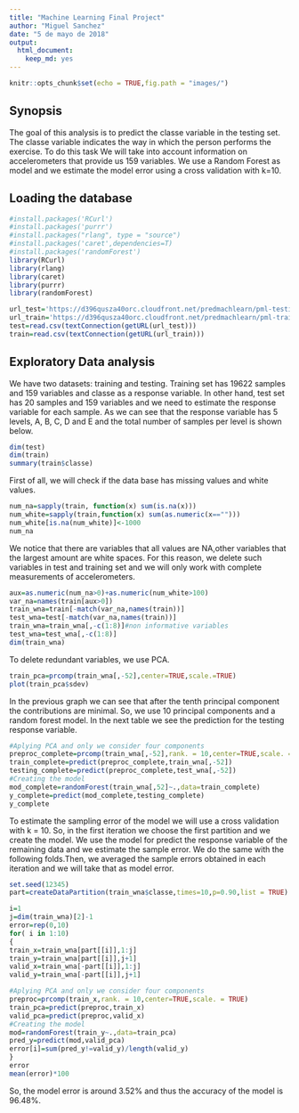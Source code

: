 ---
title: "Machine Learning Final Project"
author: "Miguel Sanchez"
date: "5 de mayo de 2018"
output:
  html_document: 
    keep_md: yes
---

```{r setup, include=FALSE}
knitr::opts_chunk$set(echo = TRUE,fig.path = "images/")
```
## Synopsis
The goal of this analysis is to predict the classe variable in the testing set. The classe variable  indicates the way in which the person performs the exercise. To do this task We will take into account information on accelerometers that provide us 159 variables. We use a Random Forest as model and we estimate the model error using  a cross validation with k=10.

## Loading the database 
```{r libraries}
#install.packages('RCurl')
#install.packages('purrr')
#install.packages("rlang", type = "source")
#install.packages('caret',dependencies=T)
#install.packages('randomForest')
library(RCurl)
library(rlang)
library(caret)
library(purrr)
library(randomForest)
```
```{r data_tr}
url_test='https://d396qusza40orc.cloudfront.net/predmachlearn/pml-testing.csv'
url_train='https://d396qusza40orc.cloudfront.net/predmachlearn/pml-training.csv'
test=read.csv(textConnection(getURL(url_test)))
train=read.csv(textConnection(getURL(url_train)))
```

## Exploratory Data analysis
We have two datasets: training and testing. Training set has 19622 samples and 159 variables and classe as a response variable. In other hand, test set has 20 samples and 159 variables and we need to estimate the response variable for each sample. As we can see that the response variable has 5 levels, A, B, C, D and E and the total number of samples per level is shown below.
```{r eda}
dim(test)
dim(train)
summary(train$classe)
```
First of all, we will check if the data base has missing values and white values.

```{r ifnavalues}
num_na=sapply(train, function(x) sum(is.na(x)))
num_white=sapply(train,function(x) sum(as.numeric(x=="")))
num_white[is.na(num_white)]<-1000
num_na
```
We notice that there are variables that all values are NA,other variables that the largest amount are white spaces. For this reason, we delete such variables in test and training set and we will only work with complete measurements of accelerometers.
```{r delete_na}
aux=as.numeric(num_na>0)+as.numeric(num_white>100)
var_na=names(train[aux>0])
train_wna=train[-match(var_na,names(train))]
test_wna=test[-match(var_na,names(train))]
train_wna=train_wna[,-c(1:8)]#non informative variables
test_wna=test_wna[,-c(1:8)]
dim(train_wna)
```
To delete redundant variables, we use PCA.
```{r pressure}
train_pca=prcomp(train_wna[,-52],center=TRUE,scale.=TRUE)
plot(train_pca$sdev)

```
In the previous graph we can see that after the tenth principal component the contributions are minimal. So, we use 10 principal components and a random forest model. In the next table we see the prediction for the testing response variable.
```{r model_complete}
#Aplying PCA and only we consider four components
preproc_complete=prcomp(train_wna[,-52],rank. = 10,center=TRUE,scale. = TRUE)
train_complete=predict(preproc_complete,train_wna[,-52])
testing_complete=predict(preproc_complete,test_wna[,-52])
#Creating the model
mod_complete=randomForest(train_wna[,52]~.,data=train_complete)
y_complete=predict(mod_complete,testing_complete)
y_complete
```

To estimate the sampling error of the model we will use a cross validation with k = 10. So, in the first iteration we choose the first partition and we create the model. We use the model for predict the response variable of the remaining data and we estimate the sample error. We do the same with the following folds.Then, we averaged the sample errors obtained in each iteration and we will take that as model error.

```{r cv}
set.seed(12345)
part=createDataPartition(train_wna$classe,times=10,p=0.90,list = TRUE)

i=1
j=dim(train_wna)[2]-1
error=rep(0,10)
for( i in 1:10)
{
train_x=train_wna[part[[i]],1:j]
train_y=train_wna[part[[i]],j+1]
valid_x=train_wna[-part[[i]],1:j]
valid_y=train_wna[-part[[i]],j+1]

#Aplying PCA and only we consider four components
preproc=prcomp(train_x,rank. = 10,center=TRUE,scale. = TRUE)
train_pca=predict(preproc,train_x)
valid_pca=predict(preproc,valid_x)
#Creating the model
mod=randomForest(train_y~.,data=train_pca)
pred_y=predict(mod,valid_pca)
error[i]=sum(pred_y!=valid_y)/length(valid_y)
}
error
mean(error)*100
```


So, the model error is around 3.52% and thus the accuracy of the model is 96.48%.

